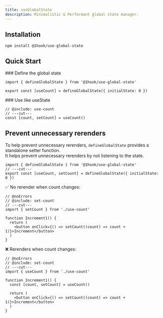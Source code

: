 ```yaml
---
title: useGlobalState
description: Minimalistic & Performant global state manager.
---
```


## Installation

```package-install
npm install @1hook/use-global-state
```

## Quick Start

<Steps>

<Step>
### Define the global state

```tsx twoslash title="use-count.ts" include use-count
import { defineGlobalState } from '@1hook/use-global-state'

export const [useCount] = defineGlobalState({ initialState: 0 })
```

</Step>

<Step>
### Use like useState

```tsx twoslash
// @include: use-count
// ---cut---
const [count, setCount] = useCount()
```

</Step>
</Steps>

## Prevent unnecessary rerenders

To help prevent unnecessary rerenders, `defineGlobalState` provides a standalone setter function. \
It helps prevent unnecessary rerenders by not listening to the state.

```tsx twoslash title="use-count.ts" include set-count
import { defineGlobalState } from '@1hook/use-global-state'
// ---cut---
export const [useCount, setCount] = defineGlobalState({ initialState: 0 })
```

✅ No rerender when count changes:

```tsx twoslash
// @noErrors
// @include: set-count
// ---cut---
import { setCount } from './use-count'

function Increment1() {
  return (
    <button onClick={() => setCount((count) => count + 1)}>Increment</button>
  )
}
```

❌ Rerenders when count changes:

```tsx twoslash
// @noErrors
// @include: set-count
// ---cut---
import { useCount } from './use-count'

function Increment1() {
  const [count, setCount] = useCount()

  return (
    <button onClick={() => setCount((count) => count + 1)}>Increment</button>
  )
}
```
